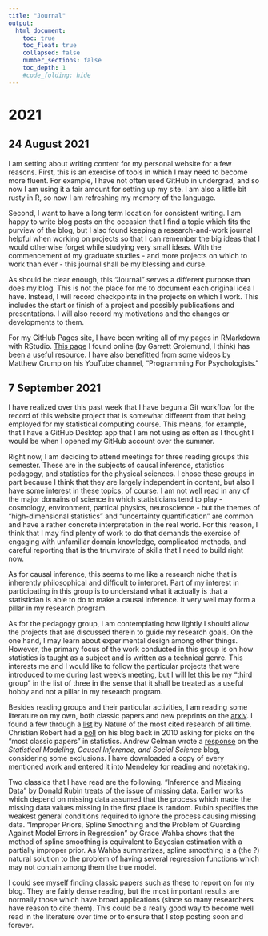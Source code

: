 ```yaml
---
title: "Journal"
output:
  html_document:
    toc: true
    toc_float: true
    collapsed: false
    number_sections: false
    toc_depth: 1
    #code_folding: hide
---
```


# 2021

## 24 August 2021

I am setting about writing content for my personal website for a few reasons. 
First, this is an exercise of tools in which I may need to become more 
fluent. For example, I have not often used GitHub in undergrad, and so now I am 
using it a fair amount for setting up my site. I am also a little bit rusty in 
R, so now I am refreshing my memory of the language.

Second, I want to have a long term location for consistent writing. I am happy 
to write blog posts on the occasion that I find a topic which fits the purview 
of the blog, but I also found keeping a research-and-work journal helpful when 
working on projects so that I can remember the big ideas that I would otherwise 
forget while studying very small ideas. With the commencement of my graduate 
studies - and more projects on which to work than ever - this journal shall be 
my blessing and curse.

As should be clear enough, this "Journal" serves a different purpose than does 
my blog. This is not the place for me to document each original idea I have. 
Instead, I will record checkpoints in the projects on which I work. 
This includes the start or finish of a project and possibly publications and 
presentations. I will also record my motivations and the changes or 
developments to them.

For my GitHub Pages site, I have been writing all of my pages in RMarkdown with 
RStudio. [This page](https://garrettgman.github.io/rmarkdown/rmarkdown_websites.html#overview) 
I found online (by Garrett Grolemund, I think) has been a useful resource. I 
have also benefitted from some videos by Matthew Crump on his YouTube channel, 
"Programming For Psychologists."

## 7 September 2021

I have realized over this past week that I have begun a Git workflow for the 
record of this website project that is somewhat different from that being 
employed for my statistical computing course. This means, for example, that I 
have a GitHub Desktop app that I am not using as often as I thought I would be 
when I opened my GitHub account over the summer.

Right now, I am deciding to attend meetings for three reading groups this 
semester. These are in the subjects of causal inference, statistics pedagogy, 
and statistics for the physical sciences. I chose these groups in part because 
I think that they are largely independent in content, but also I have some 
interest in these topics, of course. I am not well read in any of the major 
domains of science in which statisticians tend to play - cosmology, environment, 
partical physics, neuroscience - but the themes of "high-dimensional statistics" 
and "uncertainty quantification" are common and have a rather concrete 
interpretation in the real world. For this reason, I think that I may find 
plenty of work to do that demands the exercise of engaging with unfamiliar 
domain knowledge, complicated methods, and careful reporting that is the 
triumvirate of skills that I need to build right now.

As for causal inference, this seems to me like a research niche that is 
inherently philosophical and difficult to interpret. Part of my interest in 
participating in this group is to understand what it actually is that a 
statistician is able to do to make a causal inference. It very well may form a 
pillar in my research program.

As for the pedagogy group, I am contemplating how lightly I should allow the 
projects that are discussed therein to guide my research goals. On the one 
hand, I may learn about experimental design among other things. However, the 
primary focus of the work conducted in this group is on how statistics is 
taught as a subject and is written as a technical genre. This interests me and 
I would like to follow the particular projects that were introduced to me 
during last week's meeting, but I will let this be my "third group" in the list 
of three in the sense that it shall be treated as a useful hobby and not a 
pillar in my research program.

Besides reading groups and their particular activities, I am reading some 
literature on my own, both classic papers and new preprints on the 
[arxiv](https://arxiv.org/archive/stat). I found a few through a 
[list](https://www.nature.com/news/the-top-100-papers-1.16224) by Nature of the 
most cited research of all time. Christian Robert had a 
[poll](https://xianblog.wordpress.com/2010/06/25/top-15-all-timers/) on his 
blog back in 2010 asking for picks on the "most classic papers" in statistics. 
Andrew Gelman wrote a 
[response](https://statmodeling.stat.columbia.edu/2010/06/25/classics_of_sta/) 
on the _Statistical Modeling, Causal Inference, and Social Science_ blog, 
considering some exclusions. I have downloaded a copy of every mentioned work 
and entered it into Mendeley for reading and notetaking.

Two classics that I have read are the following. "Inference and Missing Data" 
by Donald Rubin treats of the issue of missing data. Earlier works which depend 
on missing data assumed that the process which made the missing data values 
missing in the first place is random. Rubin specifies the weakest general 
conditions required to ignore the process causing missing data. "Improper 
Priors, Spline Smoothing and the Problem of Guarding Against Model Errors in 
Regression" by Grace Wahba shows that the method of spline smoothing is 
equivalent to Bayesian estimation with a partially improper prior. As Wahba 
summarizes, spline smoothing is a (the ?) natural solution to the problem of 
having several regression functions which may not contain among them the true 
model.

I could see myself finding classic papers such as these to report on for 
my blog. They are fairly dense reading, but the most important results are 
normally those which have broad applications (since so many researchers have 
reason to cite them). This could be a really good way to become well read in 
the literature over time or to ensure that I stop posting soon and forever.